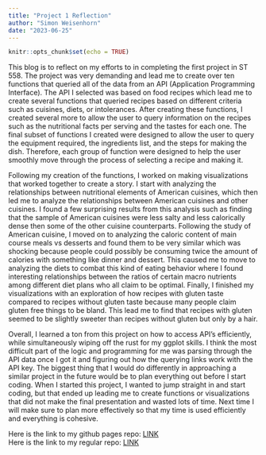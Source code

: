 ```yaml
---
title: "Project 1 Reflection"
author: "Simon Weisenhorn"
date: "2023-06-25"
---
```


```r
knitr::opts_chunk$set(echo = TRUE)
```

This blog is to reflect on my efforts to in completing the first project in 
ST 558. The project was very demanding and lead me to create over ten functions
that queried all of the data from an API (Application Programming Interface). The 
API I selected was based on food recipes which lead me to create several functions
that queried recipes based on different criteria such as cuisines, diets, or 
intolerances. After creating these functions, I created several more to allow
the user to query information on the recipes such as the nutritional facts 
per serving and the tastes for each one. The final subset of functions I 
created were designed to allow the user to query the equipment required,
the ingredients list, and the steps for making the dish. Therefore,
each group of function were designed to help the user smoothly move through
the process of selecting a recipe and making it.  
  
Following my creation of the functions, I worked on making visualizations 
that worked together to create a story. I start with analyzing the relationships
between nutritional elements of American cuisines, which then led me to analyze
the relationships between American cuisines and other cuisines. I found a few
surprising results from this analysis such as finding that the sample of
American cuisines were less salty and less calorically dense then some of the 
other cuisine counterparts. Following the study of American cuisine, I moved on
to analyzing the caloric content of main course meals vs desserts and found them
to be very similar which was shocking because people could possibly be consuming
twice the amount of calories with something like dinner and dessert. This caused
me to move to analyzing the diets to combat this kind of eating behavior where I 
found interesting relationships between the ratios of certain macro nutrients
among different diet plans who all claim to be optimal. Finally, I finished
my visualizations with an exploration of how recipes with gluten taste
compared to recipes without gluten taste because many people claim gluten free
things to be bland. This lead me to find that recipes with gluten seemed to be
slightly sweeter than recipes without gluten but only by a hair.   
  
Overall, I learned a ton from this project on how to access API's efficiently,
while simultaneously wiping off the rust for my ggplot skills. I think the most 
difficult part of the logic and programming for me was parsing through the 
API data once I got it and figuring out how the querying links work with the 
API key. The biggest thing that I would do differently in approaching a similar 
project in the future would be to plan everything out before I start coding.
When I started this project, I wanted to jump straight in and start coding, but
that ended up leading me to create functions or visualizations that did not
make the final presentation and wasted lots of time. Next time I will make
sure to plan more effectively so that my time is used efficiently and everything
is cohesive.

Here is the link to my github pages repo: [LINK](https://simonweisenhorn.github.io/project1/)  
Here is the link to my regular repo: [LINK](https://github.com/simonweisenhorn/project1/tree/main)  
